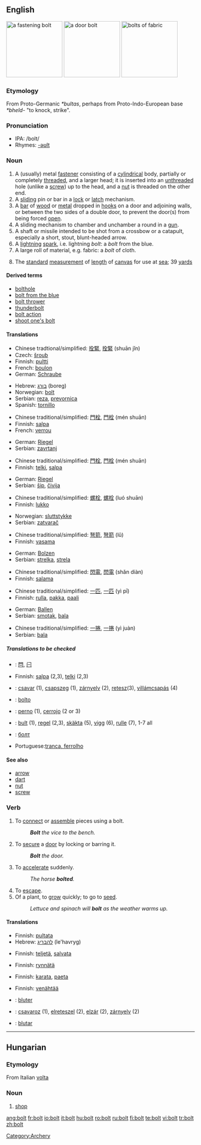 {{wikipedia}}
==English==
[[Image:Bolt-with-nut.jpg|thumb|right|150px|a fastening bolt]]
[[Image:Bolt_lock.jpg|thumb|right|150px|a door bolt]]
[[Image:Stoffballen2_fcm.jpg|thumb|right|150px|bolts of fabric]]
<!-- overlaps trans. table [[Image:Lightning3.jpg|thumb|right|150px|bolts of lightning]]-->

===Etymology===
From Proto-Germanic ''*bultas'', perhaps from Proto-Indo-European base ''*bheld-'' "to knock, strike".

===Pronunciation===
*IPA: /bolt/ {{audio|en-us-bolt.ogg|Audio (US)}}
*Rhymes: [[Rhymes:English:-əʊlt|-əʊlt]]

===Noun===
{{en-noun}}

# A (usually) metal [[fastener]] consisting of a [[cylindrical]] body, partially or completely [[threaded]], and a larger head; it is inserted into an [[unthreaded]] hole (unlike a [[screw]]) up to the head, and a [[nut]] is threaded on the other end.
# A [[slide|sliding]] pin or bar in a [[lock]] or [[latch]] mechanism.
# A [[bar]] of [[wood]] or [[metal]] dropped in [[hook]]s on a door and adjoining walls, or between the two sides of a double door, to prevent the door(s) from being forced [[open]].
# A sliding mechanism to chamber and unchamber a round in a [[gun]].
# A shaft or missile intended to be shot from a crossbow or a catapult, especially a short, stout, blunt-headed arrow.
# A [[lightning]] [[spark]], i.e. lightning ''bolt'': a ''bolt'' from the blue.
# A large roll of material, e.g. fabric: a ''bolt'' of cloth.
# {{nautical}} The [[standard]] [[measurement]] of [[length]] of [[canvas]] for use at [[sea]]; 39 [[yard]]s

====Derived terms====
*[[bolthole]]
*[[bolt from the blue]]
*[[bolt thrower]]
*[[thunderbolt]]
*[[bolt action]]
*[[shoot one's bolt]]

====Translations====
{{trans-top|metal fastener}}
*Chinese tradtional/simplified: [[拴緊]], [[拴緊]] (shuān jǐn)
*Czech: [[šroub]] {{m}}
*Finnish: [[pultti]]
*French: [[boulon]] {{m}}
*German: [[Schraube]] {{f}}
{{trans-mid}}
*Hebrew: [[בורג]] (boreg) {{m}}
*Norwegian: [[bolt]] {{m}}
*Serbian: [[reza]], [[prevornica]]
*Spanish: [[tornillo]] {{m}}
{{trans-bottom}}

{{trans-top|sliding pin or bar in a lock}}
*Chinese traditional/simplified: [[門栓]], [[門栓]] (mén shuān)
*Finnish: [[salpa]]
*French: [[verrou]] {{m}}
{{trans-mid}}
*German: [[Riegel]] {{m}}
*Serbian: [[zavrtanj]]
{{trans-bottom}}

{{trans-top|bar to prevent a door from being forced open}}
*Chinese traditional/simplified: [[門栓]], [[門栓]] (mén shuān)
*Finnish: [[telki]], [[salpa]]
{{trans-mid}}
*German: [[Riegel]] {{m}}
*Serbian: [[šip]], [[čivija]]
{{trans-bottom}}

{{trans-top|sliding mechanism to chamber and unchamber a round in a gun}}
*Chinese traditional/simplified: [[螺栓]], [[螺栓]] (luó shuān)
*Finnish: [[lukko]]
{{trans-mid}}
*Norwegian: [[sluttstykke]] {{n}}
*Serbian: [[zatvarač]]
{{trans-bottom}}

{{trans-top|short, stout, blunt-headed arrow}}
*Chinese traditional/simplified: [[弩箭]], [[弩箭]] (lǔ)
*Finnish: [[vasama]]
{{trans-mid}}
*German: [[Bolzen]] {{m}}
*Serbian: [[strelka]], [[strela]]
{{trans-bottom}}

{{trans-top|lightning spark}}
*Chinese traditional/simplified: [[閃電]], [[閃電]] (shǎn diàn)
*Finnish: [[salama]]
{{trans-mid}}
{{trans-bottom}}

{{trans-top|large roll of material}}
*Chinese traditional/simplified: [[一匹]], [[一匹]] (yì pī)
*Finnish: [[rulla]], [[pakka]], [[paali]]
{{trans-mid}}
*German: [[Ballen]] {{m}}
*Serbian: [[smotak]], [[bala]]
{{trans-bottom}}

{{trans-top|standard measure of length of canvas}}
*Chinese traditional/simplified: [[一捲]], [[一捲]] (yì juàn)
*Serbian: [[bala]]
{{trans-mid}}
{{trans-bottom}}

=====Translations to be checked=====
{{checktrans}}
{{trans-top|Translations to be categorized}}
*{{ttbc|CJKV Characters}}: [[閂]], [[闩]]
*Finnish: [[salpa]] (2,3), [[telki]] (2,3)
*{{ttbc|Hungarian}}: [[csavar]] (1), [[csapszeg]] (1), [[zárnyelv]] (2), [[retesz]](3), [[villámcsapás]] (4)
{{trans-mid}}
*{{ttbc|Ido}}: [[bolto]]
*{{ttbc|Spanish}}: [[perno]] {{m}} (1), [[cerrojo]] {{m}} (2 or 3)
*{{ttbc|Swedish}}: [[bult]] (1), [[regel]] (2,3), [[skäkta]] (5), [[vigg]] (6), [[rulle]] (7), 1-7 all {{c}}
*{{ttbc|Ukrainian}}: [[болт]]
*Portuguese:[[tranca, ferrolho]]
{{trans-bottom}}

====See also====
*[[arrow]]
*[[dart]]
*[[nut]]
*[[screw]]

===Verb===
{{en-verb}}

# To [[connect]] or [[assemble]] pieces using a bolt.
#:'''''Bolt''' the vice to the bench.''
# To [[secure]] a [[door]] by locking or barring it.
#:'' '''Bolt''' the door.''
# To [[accelerate]] suddenly.
#:''The horse '''bolted'''.''
# To [[escape]].
# Of a plant, to [[grow]] quickly; to go to [[seed]].
#:''Lettuce and spinach will '''bolt''' as the weather warms up.''

====Translations====
{{trans-top|to connect pieces using a bolt}}
*Finnish: [[pultata]]
*Hebrew: [[להבריג]] (le'havryg)
{{trans-bottom}}

{{trans-top|to secure a door}}
*Finnish: [[teljetä]], [[salvata]]
{{trans-bottom}}

{{trans-top|to accelerate suddenly}}
*Finnish: [[rynnätä]]
{{trans-bottom}}

{{trans-top|to escape}}
*Finnish: [[karata]], [[paeta]]
{{trans-bottom}}

{{trans-top|of a plant, to grow quickly}}
*Finnish: [[venähtää]]
{{trans-bottom}}

{{checktrans}}
*{{ttbc|French}}: [[bluter]]
*{{ttbc|Hungarian}}: [[csavaroz]] (1), [[elreteszel]] (2), [[elzár]] (2), [[zárnyelv]] (2)
*{{ttbc|Ido}}: [[blutar]]

----

==Hungarian==

===Etymology===
From Italian [[volta]]

===Noun===
{{hu-noun|ok}}

# [[shop]]

[[Category:Archery]]

[[ang:bolt]]
[[fr:bolt]]
[[io:bolt]]
[[it:bolt]]
[[hu:bolt]]
[[ro:bolt]]
[[ru:bolt]]
[[fi:bolt]]
[[te:bolt]]
[[vi:bolt]]
[[tr:bolt]]
[[zh:bolt]]